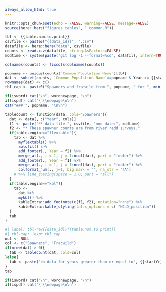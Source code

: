 ```yaml
---
always_allow_html: true
---
```


```r
knitr::opts_chunk$set(echo = FALSE, warning=FALSE, message=FALSE)
source(here::here("figures_tables", "_common.R"))
```

```r
tbl <- {{table.num.to.print}}
csvfile <- paste0("{{data_id}}", ".csv")
datafile <- here::here("data", csvfile)
counts <- read.csv(datafile, stringsAsFactors=FALSE)
modtime <- system(paste("git log -1 --format=%cd", datafil), intern=TRUE)
```

<!-- fixcols is in _common.R
     A function I need for data wrangling. There are better ways to do this -->

```r
colnames(counts) <- fixcols(colnames(counts))
```


```r
popname <- unique(counts$`Common Population Name`)[tbl]
dat <- subset(counts, `Common Population Name`==popname & Year >= {{startYr}})
rownames(dat) <- c()
tbl_cap <- paste0("Spawners and fracwild from ", popname, " for ", min(dat$Year), " to ", max(dat$Year), ". ")
```

<!-- unlike tbl-cap, label won't take a string so !expr tbl_label won't work. But you can still make this work with the hack below. -->

```r
if(isword) cat("\n", wordnewpage, "\n")
if(ispdf) cat("\n\\newpage\n\n")
cat("### ", popname, "\n\n")

```

<!-- tablecount function -->
```r
tablecount <- function(data, cols="Spawners"){
  dat <- data[, c("Year", cols)]
  f1 <- paste("** data file:", csvfile, "mod date:", modtime)
  f2 <- "* These spawner counts are from river redd surveys."
  if(table.engine=="flextable"){
    tab <- dat %>%
      myflextable() %>%
      autofit() %>%
      add_footer(., Year = f2) %>%
      merge_at(., i = 1, j = 1:ncol(dat), part = "footer") %>% 
      add_footer(., Year = f1) %>%
      merge_at(., i = 1, j = 1:ncol(dat), part = "footer") %>% 
      colformat_num(., j=1, big.mark = "", na_str = "NA")
    # %>% line_spacing(space = 1.0, part = "all")
  }
  if(table.engine=="kbl"){
    tab <- 
      dat %>%
      mykbl() %>%
      kableExtra::add_footnote(c(f1, f2), notation="none") %>%
      kableExtra::kable_styling(latex_options = c( "HOLD_position"))
  }
  tab
}
```

```r
#| label: tbl-raw{{data_id}}{{table.num.to.print}}
#| tbl-cap: !expr tbl_cap
out <- NULL
col <- c("Spawners", "Fracwild")
if(nrow(dat) > 0){
  tab <- tablecount(dat, cols=col)
}else{
  tab <- paste("No data for years greater than or equal to", {{startYr}})
}
tab
```

```r
if(isword) cat("\n", wordnewpage, "\n")
if(ispdf) cat("\n\\newpage\n\n")
```
